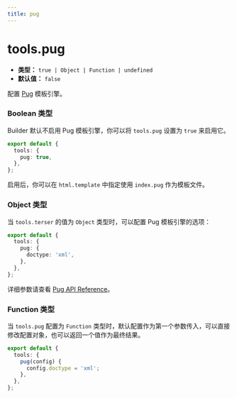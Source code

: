 ```yaml
---
title: pug
---
```


# tools.pug

- **类型：** `true | Object | Function | undefined`
- **默认值：** `false`

配置 [Pug](https://pugjs.org/) 模板引擎。

### Boolean 类型

Builder 默认不启用 Pug 模板引擎，你可以将 `tools.pug` 设置为 `true` 来启用它。

```ts
export default {
  tools: {
    pug: true,
  },
};
```

启用后，你可以在 `html.template` 中指定使用 `index.pug` 作为模板文件。

### Object 类型

当 `tools.terser` 的值为 `Object` 类型时，可以配置 Pug 模板引擎的选项：

```ts
export default {
  tools: {
    pug: {
      doctype: 'xml',
    },
  },
};
```

详细参数请查看 [Pug API Reference](https://pugjs.org/api/reference.html#options)。

### Function 类型

当 `tools.pug` 配置为 `Function` 类型时，默认配置作为第一个参数传入，可以直接修改配置对象，也可以返回一个值作为最终结果。

```ts
export default {
  tools: {
    pug(config) {
      config.doctype = 'xml';
    },
  },
};
```
